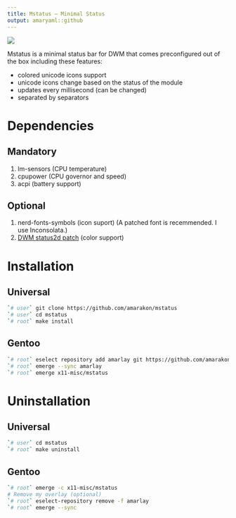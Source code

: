 ```yaml
---
title: Mstatus – Minimal Status
output: amaryaml::github
---
```


![](example.png)

Mstatus is a minimal status bar for DWM that comes preconfigured out of the box including these features:

* colored unicode icons support
* unicode icons change based on the status of the module
* updates every millisecond (can be changed)
* separated by separators

# Dependencies

## Mandatory

#. lm-sensors (CPU temperature)
#. cpupower (CPU governor and speed)
#. acpi (battery support)

## Optional

#. nerd-fonts-symbols (icon suport) (A patched font is recemmended. I use Inconsolata.)
#. [DWM status2d patch](https://dwm.suckless.org/patches/status2d/) (color support)

# Installation

## Universal

```sh
`# user` git clone https://github.com/amarakon/mstatus
`# user` cd mstatus
`# root` make install
```

## Gentoo

```sh
`# root` eselect repository add amarlay git https://github.com/amarakon/amarlay
`# root` emerge --sync amarlay
`# root` emerge x11-misc/mstatus
```

# Uninstallation

## Universal

```sh
`# user` cd mstatus
`# root` make uninstall
```

## Gentoo

```sh
`# root` emerge -c x11-misc/mstatus
# Remove my overlay (optional)
`# root` eselect-repository remove -f amarlay
`# root` emerge --sync
```
